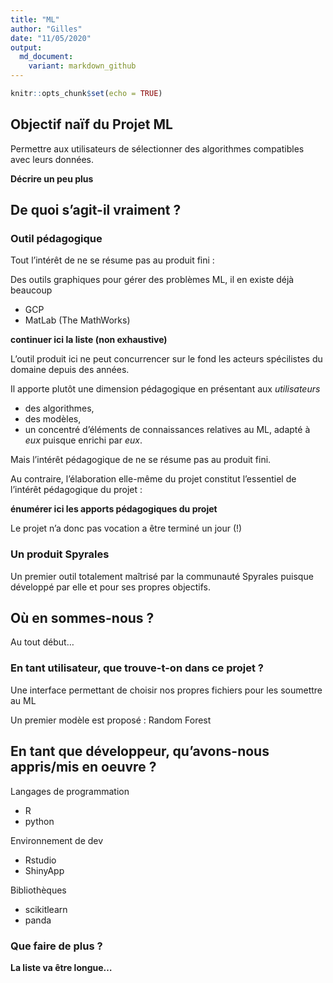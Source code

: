 ```yaml
---
title: "ML"
author: "Gilles"
date: "11/05/2020"
output: 
  md_document:
    variant: markdown_github
---
```


```r
knitr::opts_chunk$set(echo = TRUE)
```


## Objectif naïf du Projet ML

Permettre aux utilisateurs de sélectionner des algorithmes compatibles avec leurs données.

**Décrire un peu plus**

## De quoi s'agit-il vraiment ?

### Outil pédagogique

Tout l'intérêt de ne se résume pas au produit fini :

Des outils graphiques pour gérer des problèmes ML, il en existe déjà beaucoup

- GCP
- MatLab (The MathWorks)

**continuer ici la liste (non exhaustive)**
  
  
L'outil produit ici ne peut concurrencer sur le fond les acteurs spécilistes du domaine depuis des années.

Il apporte plutôt une dimension pédagogique en présentant aux *utilisateurs*

- des algorithmes,
- des modèles,
- un concentré d'éléments de connaissances relatives au ML, adapté à *eux* puisque enrichi par *eux*.

Mais l'intérêt pédagogique de ne se résume pas au produit fini. 

Au contraire, l'élaboration elle-même du projet constitut l'essentiel de l'intérêt pédagogique du projet :


**énumérer ici les apports pédagogiques du projet**


Le projet n'a donc pas vocation a être terminé un jour (!)

### Un produit Spyrales

Un premier outil totalement maîtrisé par la communauté Spyrales puisque développé par elle et pour ses propres objectifs.


## Où en sommes-nous ?

Au tout début...

### En tant utilisateur, que trouve-t-on dans ce projet ?

Une interface permettant de choisir nos propres fichiers pour les soumettre au ML

Un premier modèle est proposé : Random Forest


## En tant que développeur, qu'avons-nous appris/mis en oeuvre ?

Langages de programmation

- R
- python

Environnement de dev

- Rstudio
- ShinyApp

Bibliothèques

- scikitlearn
- panda


### Que faire de plus ?

**La liste va être longue...**



